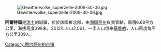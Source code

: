 [[Image:Gewitterwolke_superzelle-2009-30-06.jpg|right]]

'''阿爾特瑙'''是[[瑞士|瑞士]]的城鎮，位於該國東北部，由[[圖爾高州|圖爾高州]]負責管轄，面積6.68平方公里，海拔高度398米，2012年人口2,061，一半人口信奉[[基督教|基督教]]，人口密度每平方公里309人。

{{Switzerland-geo-stub}}
[[Category:图尔高州的市镇|Category:图尔高州的市镇]]